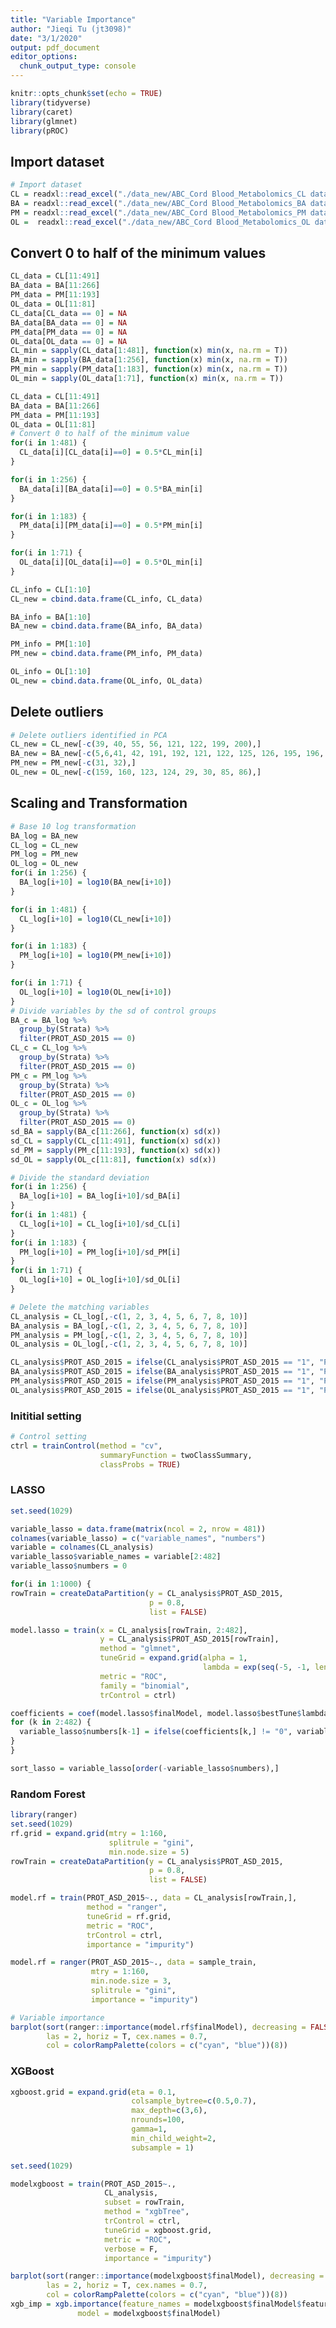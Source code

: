 ```yaml
---
title: "Variable Importance"
author: "Jieqi Tu (jt3098)"
date: "3/1/2020"
output: pdf_document
editor_options: 
  chunk_output_type: console
---
```


```r
knitr::opts_chunk$set(echo = TRUE)
library(tidyverse)
library(caret)
library(glmnet)
library(pROC)
```

## Import dataset
```r
# Import dataset
CL = readxl::read_excel("./data_new/ABC_Cord Blood_Metabolomics_CL data_15Jan2020.xlsx") 
BA = readxl::read_excel("./data_new/ABC_Cord Blood_Metabolomics_BA data_15Jan2020.xlsx") 
PM = readxl::read_excel("./data_new/ABC_Cord Blood_Metabolomics_PM data_15Jan2020.xlsx") 
OL =  readxl::read_excel("./data_new/ABC_Cord Blood_Metabolomics_OL data_15Jan2020.xlsx")
```


## Convert 0 to half of the minimum values
```r
CL_data = CL[11:491]
BA_data = BA[11:266]
PM_data = PM[11:193]
OL_data = OL[11:81]
CL_data[CL_data == 0] = NA
BA_data[BA_data == 0] = NA
PM_data[PM_data == 0] = NA
OL_data[OL_data == 0] = NA
CL_min = sapply(CL_data[1:481], function(x) min(x, na.rm = T))
BA_min = sapply(BA_data[1:256], function(x) min(x, na.rm = T))
PM_min = sapply(PM_data[1:183], function(x) min(x, na.rm = T))
OL_min = sapply(OL_data[1:71], function(x) min(x, na.rm = T))

CL_data = CL[11:491]
BA_data = BA[11:266]
PM_data = PM[11:193]
OL_data = OL[11:81]
# Convert 0 to half of the minimum value
for(i in 1:481) {
  CL_data[i][CL_data[i]==0] = 0.5*CL_min[i]
}

for(i in 1:256) {
  BA_data[i][BA_data[i]==0] = 0.5*BA_min[i]
}

for(i in 1:183) {
  PM_data[i][PM_data[i]==0] = 0.5*PM_min[i]
}

for(i in 1:71) {
  OL_data[i][OL_data[i]==0] = 0.5*OL_min[i]
}

CL_info = CL[1:10]
CL_new = cbind.data.frame(CL_info, CL_data)

BA_info = BA[1:10]
BA_new = cbind.data.frame(BA_info, BA_data)

PM_info = PM[1:10]
PM_new = cbind.data.frame(PM_info, PM_data)

OL_info = OL[1:10]
OL_new = cbind.data.frame(OL_info, OL_data)
```

## Delete outliers
```r
# Delete outliers identified in PCA
CL_new = CL_new[-c(39, 40, 55, 56, 121, 122, 199, 200),]
BA_new = BA_new[-c(5,6,41, 42, 191, 192, 121, 122, 125, 126, 195, 196, 199, 200),]
PM_new = PM_new[-c(31, 32),]
OL_new = OL_new[-c(159, 160, 123, 124, 29, 30, 85, 86),]
```

## Scaling and Transformation
```r
# Base 10 log transformation
BA_log = BA_new
CL_log = CL_new
PM_log = PM_new
OL_log = OL_new
for(i in 1:256) {
  BA_log[i+10] = log10(BA_new[i+10])
}

for(i in 1:481) {
  CL_log[i+10] = log10(CL_new[i+10])
}

for(i in 1:183) {
  PM_log[i+10] = log10(PM_new[i+10])
}

for(i in 1:71) {
  OL_log[i+10] = log10(OL_new[i+10])
}
# Divide variables by the sd of control groups
BA_c = BA_log %>% 
  group_by(Strata) %>% 
  filter(PROT_ASD_2015 == 0)
CL_c = CL_log %>% 
  group_by(Strata) %>% 
  filter(PROT_ASD_2015 == 0)
PM_c = PM_log %>% 
  group_by(Strata) %>% 
  filter(PROT_ASD_2015 == 0)
OL_c = OL_log %>% 
  group_by(Strata) %>% 
  filter(PROT_ASD_2015 == 0)
sd_BA = sapply(BA_c[11:266], function(x) sd(x))
sd_CL = sapply(CL_c[11:491], function(x) sd(x))
sd_PM = sapply(PM_c[11:193], function(x) sd(x))
sd_OL = sapply(OL_c[11:81], function(x) sd(x))

# Divide the standard deviation
for(i in 1:256) {
  BA_log[i+10] = BA_log[i+10]/sd_BA[i]
}
for(i in 1:481) {
  CL_log[i+10] = CL_log[i+10]/sd_CL[i]
}
for(i in 1:183) {
  PM_log[i+10] = PM_log[i+10]/sd_PM[i]
}
for(i in 1:71) {
  OL_log[i+10] = OL_log[i+10]/sd_OL[i]
}

# Delete the matching variables
CL_analysis = CL_log[,-c(1, 2, 3, 4, 5, 6, 7, 8, 10)] 
BA_analysis = BA_log[,-c(1, 2, 3, 4, 5, 6, 7, 8, 10)] 
PM_analysis = PM_log[,-c(1, 2, 3, 4, 5, 6, 7, 8, 10)] 
OL_analysis = OL_log[,-c(1, 2, 3, 4, 5, 6, 7, 8, 10)] 

CL_analysis$PROT_ASD_2015 = ifelse(CL_analysis$PROT_ASD_2015 == "1", "Positive", "Negative")
BA_analysis$PROT_ASD_2015 = ifelse(BA_analysis$PROT_ASD_2015 == "1", "Positive", "Negative")
PM_analysis$PROT_ASD_2015 = ifelse(PM_analysis$PROT_ASD_2015 == "1", "Positive", "Negative")
OL_analysis$PROT_ASD_2015 = ifelse(OL_analysis$PROT_ASD_2015 == "1", "Positive", "Negative")
```
### Inititial setting
```r
# Control setting
ctrl = trainControl(method = "cv",
                    summaryFunction = twoClassSummary,
                    classProbs = TRUE)
```

### LASSO
```r
set.seed(1029)

variable_lasso = data.frame(matrix(ncol = 2, nrow = 481))
colnames(variable_lasso) = c("variable_names", "numbers")
variable = colnames(CL_analysis)
variable_lasso$variable_names = variable[2:482]
variable_lasso$numbers = 0

for(i in 1:1000) {
rowTrain = createDataPartition(y = CL_analysis$PROT_ASD_2015,
                               p = 0.8,
                               list = FALSE)

model.lasso = train(x = CL_analysis[rowTrain, 2:482],
                    y = CL_analysis$PROT_ASD_2015[rowTrain],
                    method = "glmnet",
                    tuneGrid = expand.grid(alpha = 1,
                                           lambda = exp(seq(-5, -1, length = 1000))),
                    metric = "ROC",
                    family = "binomial",
                    trControl = ctrl)

coefficients = coef(model.lasso$finalModel, model.lasso$bestTune$lambda)
for (k in 2:482) {
  variable_lasso$numbers[k-1] = ifelse(coefficients[k,] != "0", variable_lasso$numbers[k-1]+1, variable_lasso$numbers[k-1])
}
}

sort_lasso = variable_lasso[order(-variable_lasso$numbers),] 
```

### Random Forest
```r
library(ranger)
set.seed(1029)
rf.grid = expand.grid(mtry = 1:160,
                      splitrule = "gini",
                      min.node.size = 5)
rowTrain = createDataPartition(y = CL_analysis$PROT_ASD_2015,
                               p = 0.8,
                               list = FALSE)

model.rf = train(PROT_ASD_2015~., data = CL_analysis[rowTrain,],
                 method = "ranger",
                 tuneGrid = rf.grid,
                 metric = "ROC",
                 trControl = ctrl,
                 importance = "impurity")

model.rf = ranger(PROT_ASD_2015~., data = sample_train,
                  mtry = 1:160,
                  min.node.size = 3,
                  splitrule = "gini",
                  importance = "impurity")

# Variable importance
barplot(sort(ranger::importance(model.rf$finalModel), decreasing = FALSE),
        las = 2, horiz = T, cex.names = 0.7,
        col = colorRampPalette(colors = c("cyan", "blue"))(8))
```

### XGBoost
```r
xgboost.grid = expand.grid(eta = 0.1, 
                           colsample_bytree=c(0.5,0.7),
                           max_depth=c(3,6),
                           nrounds=100,
                           gamma=1,
                           min_child_weight=2,
                           subsample = 1)

set.seed(1029)

modelxgboost = train(PROT_ASD_2015~., 
                     CL_analysis,
                     subset = rowTrain,
                     method = "xgbTree",
                     trControl = ctrl,
                     tuneGrid = xgboost.grid,
                     metric = "ROC",
                     verbose = F,
                     importance = "impurity")

barplot(sort(ranger::importance(modelxgboost$finalModel), decreasing = FALSE),
        las = 2, horiz = T, cex.names = 0.7,
        col = colorRampPalette(colors = c("cyan", "blue"))(8))
xgb_imp = xgb.importance(feature_names = modelxgboost$finalModel$feature_names,
               model = modelxgboost$finalModel)
```

